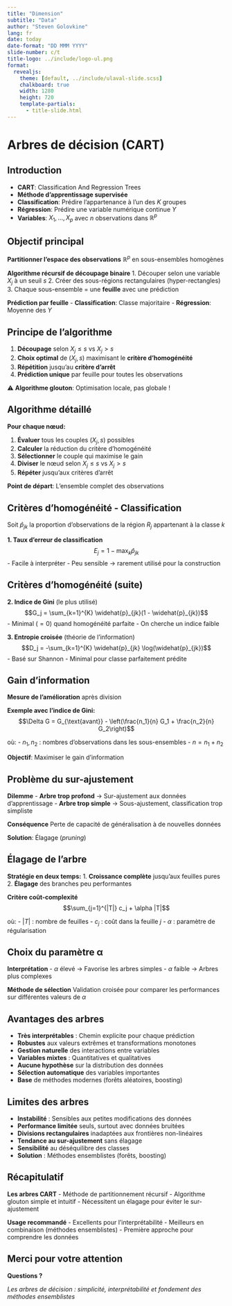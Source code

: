 ```yaml
--- 
title: "Dimension"
subtitle: "Data"
author: "Steven Golovkine"
lang: fr
date: today
date-format: "DD MMM YYYY"
slide-number: c/t
title-logo: ../include/logo-ul.png
format:
  revealjs:
    theme: [default, ../include/ulaval-slide.scss]
    chalkboard: true
    width: 1280
    height: 720
    template-partials:
      - title-slide.html
--- 
```



# Arbres de décision (CART)

## Introduction

::: {.incremental}
- **CART**: Classification And Regression Trees
- **Méthode d'apprentissage supervisée**
- **Classification**: Prédire l'appartenance à l'un des $K$ groupes
- **Régression**: Prédire une variable numérique continue $Y$
- **Variables**: $X_1, \ldots, X_p$ avec $n$ observations dans $\mathbb{R}^p$
:::

## Objectif principal

::: {.fragment}
**Partitionner l'espace des observations** $\mathbb{R}^p$ en sous-ensembles homogènes
:::

::: {.fragment}
**Algorithme récursif de découpage binaire**
1. Découper selon une variable $X_j$ à un seuil $s$
2. Créer des sous-régions rectangulaires (hyper-rectangles)
3. Chaque sous-ensemble = une **feuille** avec une prédiction
:::

::: {.fragment}
**Prédiction par feuille**
- **Classification**: Classe majoritaire
- **Régression**: Moyenne des $Y$
:::

## Principe de l'algorithme

::: {.incremental}
1. **Découpage** selon $X_j \leq s$ vs $X_j > s$
2. **Choix optimal** de $(X_j, s)$ maximisant le **critère d'homogénéité**
3. **Répétition** jusqu'au **critère d'arrêt**
4. **Prédiction unique** par feuille pour toutes les observations
:::

::: {.fragment}
⚠️ **Algorithme glouton**: Optimisation locale, pas globale !
:::

## Algorithme détaillé

::: {.fragment}
**Pour chaque nœud:**
:::

::: {.incremental}
1. **Évaluer** tous les couples $(X_j, s)$ possibles
2. **Calculer** la réduction du critère d'homogénéité
3. **Sélectionner** le couple qui maximise le gain
4. **Diviser** le nœud selon $X_j \leq s$ vs $X_j > s$
5. **Répéter** jusqu'aux critères d'arrêt
:::

::: {.fragment}
**Point de départ**: L'ensemble complet des observations
:::

## Critères d'homogénéité - Classification

Soit $\widehat{p}_{jk}$ la proportion d'observations de la région $R_j$ appartenant à la classe $k$

::: {.fragment}
**1. Taux d'erreur de classification**
$$E_j = 1 - \max_k \widehat{p}_{jk}$$
- Facile à interpréter
- Peu sensible → rarement utilisé pour la construction
:::

## Critères d'homogénéité (suite)

::: {.fragment}
**2. Indice de Gini** (le plus utilisé)
$$G_j = \sum_{k=1}^{K} \widehat{p}_{jk}(1 - \widehat{p}_{jk})$$
- Minimal ($= 0$) quand homogénéité parfaite
- On cherche un indice faible
:::

::: {.fragment}
**3. Entropie croisée** (théorie de l'information)
$$D_j = -\sum_{k=1}^{K} \widehat{p}_{jk} \log(\widehat{p}_{jk})$$
- Basé sur Shannon
- Minimal pour classe parfaitement prédite
:::

## Gain d'information

::: {.fragment}
**Mesure de l'amélioration** après division
:::

::: {.fragment}
**Exemple avec l'indice de Gini:**
$$\Delta G = G_{\text{avant}} - \left(\frac{n_1}{n} G_1 + \frac{n_2}{n} G_2\right)$$

où:
- $n_1, n_2$ : nombres d'observations dans les sous-ensembles
- $n = n_1 + n_2$
:::

::: {.fragment}
**Objectif**: Maximiser le gain d'information
:::

## Problème du sur-ajustement

::: {.fragment}
**Dilemme**
- **Arbre trop profond** → Sur-ajustement aux données d'apprentissage
- **Arbre trop simple** → Sous-ajustement, classification trop simpliste
:::

::: {.fragment}
**Conséquence**
Perte de capacité de généralisation à de nouvelles données
:::

::: {.fragment}
**Solution**: Élagage (*pruning*)
:::

## Élagage de l'arbre

::: {.fragment}
**Stratégie en deux temps:**
1. **Croissance complète** jusqu'aux feuilles pures
2. **Élagage** des branches peu performantes
:::

::: {.fragment}
**Critère coût-complexité**
$$\sum_{j=1}^{|T|} c_j + \alpha |T|$$

où:
- $|T|$ : nombre de feuilles
- $c_j$ : coût dans la feuille $j$
- $\alpha$ : paramètre de régularisation
:::

## Choix du paramètre α

::: {.fragment}
**Interprétation**
- $\alpha$ élevé → Favorise les arbres simples
- $\alpha$ faible → Arbres plus complexes
:::

::: {.fragment}
**Méthode de sélection**
Validation croisée pour comparer les performances sur différentes valeurs de $\alpha$
:::

## Avantages des arbres

::: {.incremental}
- **Très interprétables** : Chemin explicite pour chaque prédiction
- **Robustes** aux valeurs extrêmes et transformations monotones
- **Gestion naturelle** des interactions entre variables
- **Variables mixtes** : Quantitatives et qualitatives
- **Aucune hypothèse** sur la distribution des données
- **Sélection automatique** des variables importantes
- **Base** de méthodes modernes (forêts aléatoires, boosting)
:::

## Limites des arbres

::: {.incremental}
- **Instabilité** : Sensibles aux petites modifications des données
- **Performance limitée** seuls, surtout avec données bruitées
- **Divisions rectangulaires** inadaptées aux frontières non-linéaires
- **Tendance au sur-ajustement** sans élagage
- **Sensibilité** au déséquilibre des classes
- **Solution** : Méthodes ensemblistes (forêts, boosting)
:::

## Récapitulatif

::: {.fragment}
**Les arbres CART**
- Méthode de partitionnement récursif
- Algorithme glouton simple et intuitif
- Nécessitent un élagage pour éviter le sur-ajustement
:::

::: {.fragment}
**Usage recommandé**
- Excellents pour l'interprétabilité
- Meilleurs en combinaison (méthodes ensemblistes)
- Première approche pour comprendre les données
:::

## Merci pour votre attention

**Questions ?**

::: {.fragment}
*Les arbres de décision : simplicité, interprétabilité et fondement des méthodes ensemblistes*
:::